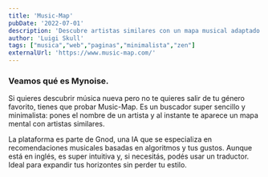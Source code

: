 ```yaml
---
title: 'Music-Map'
pubDate: '2022-07-01'
description: 'Descubre artistas similares con un mapa musical adaptado a tus gustos.'
author: 'Luigi Skull'
tags: ["musica","web","paginas","minimalista","zen"]
externalUrl: 'https://www.music-map.com/' 
---
```



### Veamos qué es Mynoise.


Si quieres descubrir música nueva pero no te quieres salir de tu género favorito, tienes que probar Music-Map. Es un buscador super sencillo y minimalista: pones el nombre de un artista y al instante te aparece un mapa mental con artistas similares. 

La plataforma es parte de Gnod, una IA que se especializa en recomendaciones musicales basadas en algoritmos y tus gustos. Aunque está en inglés, es super intuitiva y, si necesitás, podés usar un traductor. Ideal para expandir tus horizontes sin perder tu estilo.

